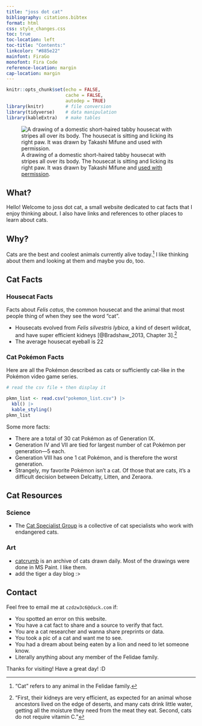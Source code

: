 ```yaml
---
title: "joss dot cat"
bibliography: citations.bibtex
format: html
css: style_changes.css
toc: true
toc-location: left
toc-title: "Contents:"
linkcolor: "#885e22"
mainfont: FiraGo
monofont: Fira Code
reference-location: margin
cap-location: margin
---
```


```r
knitr::opts_chunk$set(echo = FALSE,
                      cache = FALSE,
                      autodep = TRUE)
library(knitr)        # file conversion
library(tidyverse)    # data manipulation
library(kableExtra)   # make tables
```

![A drawing of a domestic short-haired tabby housecat with stripes all over its body. The housecat is sitting and licking its right paw. It was drawn by Takashi Mifune and [used with permission](https://www.irasutoya.com/p/terms.html).](cat_irasutoya.png)

## What?

Hello! Welcome to joss dot cat, a small website dedicated to cat facts that I enjoy thinking about. I also have links and references to other places to learn about cats.


## Why?

Cats are the best and coolest animals currently alive today.^["Cat" refers to any animal in the Felidae family.] I like thinking about them and looking at them and maybe you do, too.


## Cat Facts

### Housecat Facts

Facts about _Felis catus_, the common housecat and the animal that most people thing of when they see the word "cat".

- Housecats evolved from _Felis silvestris lybica_, a kind of desert wildcat, and have super efficient kidneys [@Bradshaw_2013, Chapter 3].^["First, their kidneys are very efficient, as expected for an animal whose ancestors lived on the edge of deserts, and many cats drink little water, getting all the moisture they need from the meat they eat. Second, cats do not require vitamin C."]
- The average housecat eyeball is 22 

<!-- ### Amur Tiger Facts

Facts about a group of animals within _Panthera tigris altaica_. Amur tigers are highly endangered. -->

### Cat Pokémon Facts

Here are all the Pokémon described as cats or sufficiently cat-like in the Pokémon video game series.

:::{.column-page-inset-right}
```r
# read the csv file + then display it

pkmn_list <- read.csv("pokemon_list.csv") |>
  kbl() |>
  kable_styling()
pkmn_list
```
:::

Some more facts:

- There are a total of 30 cat Pokémon as of Generation IX.
- Generation IV and VII are tied for largest number of cat Pokémon per generation---5 each.
- Generation VIII has one 1 cat Pokémon, and is therefore the worst generation.
- Strangely, my favorite Pokémon isn't a cat. Of those that are cats, it's a difficult decision between Delcatty, Litten, and Zeraora. 


## Cat Resources

### Science

- The [Cat Specialist Group](http://www.catsg.org/) is a collective of cat specialists who work with endangered cats.

### Art

- [catcrumb](https://catcrumb.tumblr.com/) is an archive of cats drawn daily. Most of the drawings were done in MS Paint. I like them.
- add the tiger a day blog :>


## Contact

Feel free to email me at `czdzw3c6@duck.com` if:

- You spotted an error on this website.
- You have a cat fact to share and a source to verify that fact.
- You are a cat researcher and wanna share preprints or data.
- You took a pic of a cat and want me to see.
- You had a dream about being eaten by a lion and need to let someone know.
- Literally anything about any member of the Felidae family.

Thanks for visiting! Have a great day! :D
